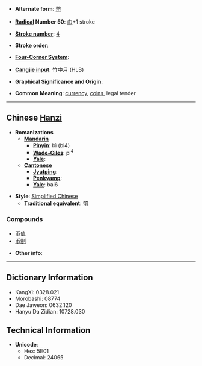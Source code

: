 * '''Alternate form''': [[幣]]

* '''[[Wiktionary:Chinese radical index| Radical]] Number 50''': [[Wiktionary:Chinese radical index 巾|巾]]+1 stroke

* '''[[Wiktionary:Chinese total strokes index|Stroke number]]''': [[Wiktionary:Chinese total strokes index 4|4]]

* '''Stroke order''': 

* '''[[Wiktionary:Chinese four corner index|Four-Corner System]]''': 

* '''[[Wiktionary:Chinese Cangjie index|Cangjie input]]''': 竹中月 (HLB)

* '''Graphical Significance and Origin''': 

* '''Common Meaning''': [[currency]], [[coin]]s, legal tender

----

== Chinese [[Hanzi]] ==

* '''Romanizations'''
** '''[[Mandarin]]'''
*** '''[[Pinyin]]''': bì (bi4)
*** '''[[Wade-Giles]]''': pi<sup>4</sup>
*** '''[[Yale]]''': 
** '''[[Cantonese]]'''
*** '''[[Jyutping]]''':
*** '''[[Penkyamp]]''': 
*** '''[[Yale]]''': bai6

* '''Style''': [[Simplified Chinese]] 
** '''[[Traditional Chinese|Traditional]] equivalent''': [[幣]]

===Compounds===
*[[币值]]
*[[币制]]

* '''Other info''': 

----

== Dictionary Information ==

* KangXi: 0328.021
* Morobashi: 08774
* Dae Jaweon: 0632.120
* Hanyu Da Zidian: 10728.030

== Technical Information ==

* '''Unicode''':
** Hex: 5E01
** Decimal: 24065